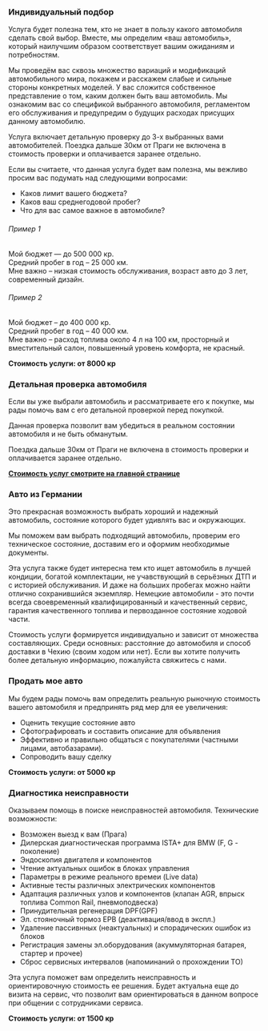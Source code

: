 ### Индивидуальный подбор

Услуга будет полезна тем, кто не знает в пользу какого автомобиля сделать свой выбор. Вместе, мы определим «ваш автомобиль», который наилучшим образом соответствует вашим ожиданиям и потребностям.

Мы проведём вас сквозь множество вариаций и модификаций автомобильного мира, покажем и расскажем слабые и сильные стороны конкретных моделей. У вас сложится собственное представление о том, каким должен быть ваш автомобиль. Мы ознакомим вас со спецификой выбранного автомобиля, регламентом его обслуживания и предупредим о будущих расходах присущих данному автомобилю.

Услуга включает детальную проверку до 3-х выбранных вами автомобителей. Поездка дальше 30км от Праги не включена в стоимость проверки и оплачивается заранее отдельно.

Если вы считаете, что данная услуга будет вам полезна, мы вежливо просим вас подумать над следующими вопросами:
* Каков лимит вашего бюджета?
* Каков ваш среднегодовой пробег?
* Что для вас самое важное в автомобиле?

###### Пример 1
Мой бюджет — до 500 000 кр.  
Средний пробег в год – 25 000 км.  
Мне важно – низкая стоимость обслуживания, возраст авто до 3 лет, современный дизайн.

###### Пример 2
Мой бюджет – до 400 000 кр.  
Средний пробег в год – 40 000 км.  
Мне важно – расход топлива около 4 л на 100 км, просторный и вместительный салон, повышенный уровень комфорта, не красный.

**Стоимость услуги: от 8000 кр**

### Детальная проверка автомобиля

Если вы уже выбрали автомобиль и рассматриваете его к покупке, мы рады помочь вам с его детальной проверкой перед покупкой.

Данная проверка позволит вам убедиться в реальном состоянии автомобиля и не быть обманутым.

Поездка дальше 30км от Праги не включена в стоимость проверки и оплачивается заранее отдельно.

**[Стоимость услуг смотрите на главной странице](/#prices)**


### Авто из Германии

Это прекрасная возможность выбрать хороший и надежный автомобиль, состояние которого будет удивлять вас и окружающих.

Мы поможем вам выбрать подходящий автомобиль, проверим его техническое состояние, доставим его и оформим необходимые документы.

Эта услуга также будет интересна тем кто ищет автомобиль в лучшей кондиции, богатой комплектации, не учавствующий в серьёзных ДТП и с историей обслуживания. И даже на больших пробегах можно найти отлично сохранившийся экземпляр. Немецкие автомобили - это почти всегда своевременный квалифицированный и качественный сервис, гарантия качественного топлива и первозданное состояние ходовой части.

Стоимость услуги формируется индивидуально и зависит от множества составляющих. Среди основных: расстояние до автомобиля и способ доставки в Чехию (своим ходом или нет). Если вы хотите получить более детальную информацию, пожалуйста свяжитесь с нами.

### Продать мое авто

Мы будем рады помочь вам определить реальную рыночную стоимость вашего автомобиля и предпринять ряд мер для ее увеличения:

* Оценить текущие состояние авто
* Сфотографировать и составить описание для объявления
* Эффективно и правильно общаться с покупателями (частными лицами, автобазарами).
* Сопроводить вашу сделку

**Стоимость услуги: от 5000 кр**


### Диагностика неисправности 

Оказываем помощь в поиске неисправностей автомобиля. Технические возможности:

* Возможен выезд к вам (Прага)
* Дилерская диагностическая программа ISTA+ для BMW (F, G - поколение)
* Эндоскопия двигателя и компонентов
* Чтение актуальных ошибок в блоках управления
* Параметры в режиме реального времеи (Live data)
* Активные тесты различных электрических компонентов
* Адаптация различных узлов и компонентов (клапан AGR, впрыск топлива Common Rail, пневмоподвеска)
* Принудительная регенерация DPF(GPF)
* Эл. стояночный тормоз EPB (деактивация/ввод в экспл.)
* Удаление пассивнных (неактуальных) и спорадических ошибок из блоков
* Регистрация замены эл.оборудования (акуммуляторная батарея, стартер и прочее)
* Сброс сервисных интервалов (напоминаний о прохождении ТО)

Эта услуга поможет вам определить неисправность и ориентировочную стоимость ее решения. Будет актуальна еще до визита на сервис, что позволит вам ориентироваться в данном вопросе при общении с сотрудниками сервиса.

**Стоимость услуги: от 1500 кр**